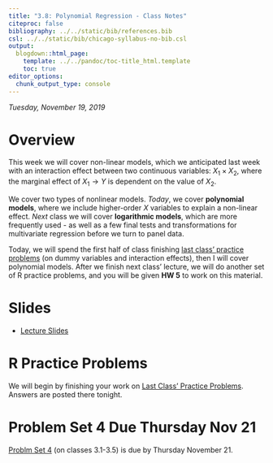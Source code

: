 ```yaml
---
title: "3.8: Polynomial Regression - Class Notes"
citeproc: false
bibliography: ../../static/bib/references.bib
csl: ../../static/bib/chicago-syllabus-no-bib.csl
output:
  blogdown::html_page:
    template: ../../pandoc/toc-title_html.template
    toc: true
editor_options: 
  chunk_output_type: console
---
```


*Tuesday, November 19, 2019*

# Overview

This week we will cover non-linear models, which we anticipated last week with an interaction effect between two continuous variables: $X_1 \times X_2$, where the marginal effect of $X_1 \rightarrow Y$ is dependent on the value of $X_2$.

We cover two types of nonlinear models. *Today*, we cover **polynomial models**, where we include higher-order $X$ variables to explain a non-linear effect. *Next* class we will cover **logarithmic models**, which are more frequently used - as well as a few final tests and transformations for multivariate regression before we turn to panel data.

Today, we will spend the first half of class finishing [last class' practice problems](/practice/19-r-practice) (on dummy variables and interaction effects), then I will cover polynomial models. After we finish next class' lecture, we will do another set of R practice problems, and you will be given **HW 5** to work on this material. 

# Slides

- [<i class="fas fa-external-link-square-alt"></i> Lecture Slides](/slides/19-slides.html)

# R Practice Problems

We will begin by finishing your work on [Last Class' Practice Problems](/r/19-r-practice). Answers are posted there tonight.

# Problem Set 4 Due Thursday Nov 21

[Problm Set 4](/assignment/04-problem-set) (on classes 3.1-3.5) is due by Thursday November 21.